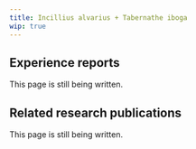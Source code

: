---
title: Incillius alvarius + Tabernathe iboga
wip: true
---

## Experience reports

This page is still being written.

## Related research publications

This page is still being written.

